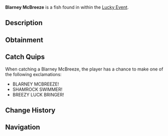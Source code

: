 {{FishInfobox
|image          = Blarney McBreeze.png
|rarity         = Limited
|sea            = First Sea
|location       = [[Lucky Event]]
|sublocation    = 
|sources        = Fishing Rod
|radar_location = 
|prog_speed     = -65
|xp             = 2200
|weather        = Rain
|time           = 
|season         = Spring
|bait           = Lucky
|base_weight    = 160
|base_value     = 5500
|weight_range   = 95
|base_chance    = 3
|base_resil     = 10
}}
'''Blarney McBreeze''' is a {{Rarity|Limited}} fish found in within the [[Lucky Event]].

== Description ==
{{Description|A sleek blue fish that rides warm currents, its scales sparkle like shamrocks. A St. Patrick's breezy delight!|Bestiary Entry}}

== Obtainment ==
{{Description|Appears randomly in Lucky Event pools, lured by a rainbow glow.|Bestiary Hint}}
{{Fish Availability|
Lucky Event/Blarney McBreeze
|top_rods      = 
Leviathan's Fang Rod\18763.66\51073.85;
Free Spirit Rod\16939.98\52164.04;
Great Rod of Oscar\16069.71\36531.15;
Azure Of Lagoon\15401.87\41400.87;
Astralhook Rod\15241.1\36553.44;
Resourceful Rod\11325.08\26686.55;
Destiny Rod\11656.43\27007.01;
Trident Rod\14207.29\45735.88;
No-Life Rod\14585.96\37857.44;
Fischer's Rod\6749.03\22203.71;
Plastic Rod\6787.42\22169.71;
Adventurer's Rod\10304.98\32141.57;
Ethereal Prism Rod\15177.02\36533.89;
Seraphic Rod\14868.71\37077.41;
Challenger's Rod\13567.69\36274.84;
Rod Of The Forgotten Fang\13468.01\33747.6;
Blazebringer Rod\12240.16\32237.62;
Rod Of The Depths\11653.38\29561.38;
Rod Of The Exalted One\11646.51\28575.74;
Zeus Rod\11346.44\29883.78;
Verdant Shear Rod\11318.31\30272.8;
Depthseeker Rod\10614.26\28716.56;
Avalanche Rod\9308.01\25082.92;
Volcanic Rod\8871.21\23364.63;
Steady Rod\3228.93\9483.1
|recommended   = Ethereal Prism Rod
}}

== Catch Quips ==
When catching a Blarney McBreeze, the player has a chance to make one of the following exclamations:
* BLARNEY MCBREEZE!
* SHAMROCK SWIMMER!
* BREEZY LUCK BRINGER!

== Change History ==
{{Change History|{{subst:Current Version}}}}

== Navigation ==
{{Fish Navbox|Lucky Event}}